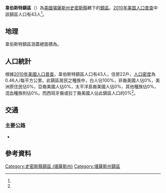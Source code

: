 {{noteTA
|G1=USState
}}
{{Infobox settlement
|official_name = 韋伯斯特鎮區
|native_name = Webster Township
|settlement_type = 鎮區
|pushpin_map=USA Kansas
|coordinates_display = inline,title
|coordinates_region = US-KS
|subdivision_type = [[世界政區索引|國家]]
|subdivision_name = [[美国|美国]]
|subdivision_type1 = [[美國行政區劃|州]]
|subdivision_name1 = [[堪薩斯州|堪薩斯州]]
|subdivision_type2 = [[堪薩斯州行政區劃|縣]]
|subdivision_name2 = [[史密斯縣_(堪薩斯州)|史密斯縣]]
|area_total_km2 = 92.77
|area_land_km2 = 92.75
|area_water_km2 = 0.02
|area_total_sq_mi =
|area_land_sq_mi =
|area_water_sq_mi =
|area_water_percent = 0.02
|population_as_of = [[2010年美国人口普查|2010]]
|population_footnotes = <ref name="Census 2010">{{cite web| url=http://factfinder2.census.gov| title=Race, Hispanic or Latino, Age, and Housing Occupancy: 2010 Census Redistricting Data, Webster township, Smith County, Kansas| publisher=U.S. Census Bureau, American FactFinder 2| accessdate= 2016-09-10}}</ref>
|population_total = 43
|population_density_km2 = auto
|elevation_footnotes = 
|elevation_m = 501
|elevation_ft = 
|latd = 39
|latm = 42
|lats = 19
|latNS = N
|longd = 98
|longm = 34
|longs = 08
|longEW = W
|postal_code_type =
|postal_code = 
|blank_name = [[聯邦資料處理標準|FIPS代碼]]
|blank_info = 20-76275
|blank1_name = [[地名信息系统|GNIS編號]] 
|blank1_info = [http://geonames.usgs.gov/pls/gnispublic/f?p=gnispq:3:::NO::P3_FID:0472081 0472081]
|website = 
|footnotes = 
}}

'''韋伯斯特鎮區'''（{{lang-en|'''Webster Township'''}}）為[[美國|美國]][[堪薩斯州|堪薩斯州]][[史密斯縣_(堪薩斯州)|史密斯縣]]轄下的[[行政鎮區|鎮區]]。[[2010年美国人口普查|2010年美国人口普查]]中該鎮區人口有43人<ref name="Census 2010"/>。

==地理==
韋伯斯特鎮區涵蓋總面積為{{convert|92.77|km2|sqmi}}。

==人口統計==
根據[[2010年美國人口普查|2010年美國人口普查]]，韋伯斯特鎮區人口有43人，住房22戶，[[人口密度|人口密度]]為0.46人/每平方公里。此鎮區居民之種族中，白人佔100%，非裔美國人佔0%，美洲原住民佔0%，亞裔美國人佔0%，太平洋島裔美國人佔0%，其他種族佔0%，混血種族則佔0%。而西班牙裔或拉丁裔美國人佔此鎮區人口的0%<ref name="Census 2010"/>。

==交通==
===主要公路===
*{{Jct|state=KS|KS|181}}

==參考資料==
{{reflist}}

{{史密斯縣 (堪薩斯州)}}

{{DEFAULTSORT:Webster}}
[[Category:史密斯縣鎮區_(堪薩斯州)|Category:史密斯縣鎮區 (堪薩斯州)]]
[[Category:堪薩斯州鎮區|Category:堪薩斯州鎮區]]

{{SmithCountyKS-geo-stub}}